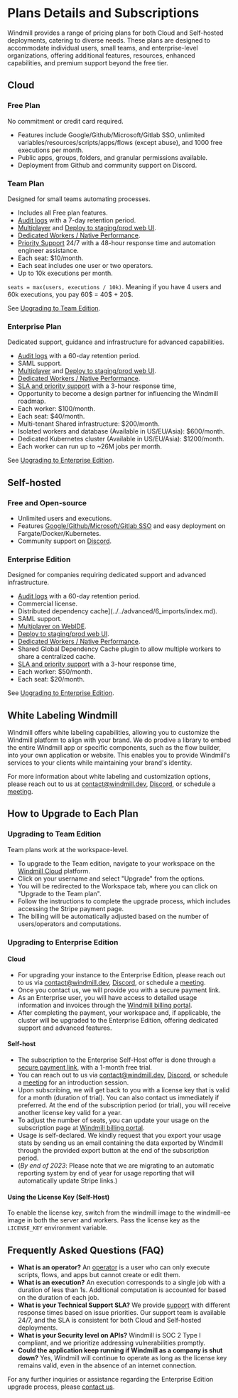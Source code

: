 
# Plans Details and Subscriptions

Windmill provides a range of pricing plans for both Cloud and Self-hosted deployments, catering to diverse needs. These plans are designed to accommodate individual users, small teams, and enterprise-level organizations, offering additional features, resources, enhanced capabilities, and premium support beyond the free tier.

<div class="grid grid-cols-2 gap-6 mb-4">
	<DocCard
		title="Pricing page"
		description="Explore our plans and estimate a cost."
		href="/pricing"
	/>
</div>

## Cloud

### Free Plan

No commitment or credit card required.
- Features include Google/Github/Microsoft/Gitlab SSO, unlimited variables/resources/scripts/apps/flows (except abuse), and 1000 free executions per month.
- Public apps, groups, folders, and granular permissions available.
- Deployment from Github and community support on Discord.

### Team Plan

Designed for small teams automating processes.
- Includes all Free plan features.
- [Audit logs](../../core_concepts/14_audit_logs/index.mdx) with a 7-day retention period.
- [Multiplayer](../../core_concepts/7_multiplayer/index.md) and [Deploy to staging/prod web UI](../../core_concepts/12_staging_prod/index.md).
- [Dedicated Workers / Native Performance](../../core_concepts/25_dedicated_workers/index.mdx).
- [Priority Support](../12_support_and_sla/index.mdx) 24/7 with a 48-hour response time and automation engineer assistance.
- Each seat: $10/month.
- Each seat includes one user or two operators.
- Up to 10k executions per month.

`seats = max(users, executions / 10k)`. Meaning if you have 4 users and 60k executions, you pay 60$ = 40$ + 20$.

See [Upgrading to Team Edition](#upgrading-to-team-edition).

### Enterprise Plan

Dedicated support, guidance and infrastructure for advanced capabilities.
- [Audit logs](../../core_concepts/14_audit_logs/index.mdx) with a 60-day retention period.
- SAML support.
- [Multiplayer](../../core_concepts/7_multiplayer/index.md) and [Deploy to staging/prod web UI](../../core_concepts/12_staging_prod/index.md).
- [Dedicated Workers / Native Performance](../../core_concepts/25_dedicated_workers/index.mdx).
- [SLA and priority support](../12_support_and_sla/index.mdx) with a 3-hour response time,
- Opportunity to become a design partner for influencing the Windmill roadmap.
- Each worker: $100/month.
- Each seat: $40/month.
- Multi-tenant Shared infrastructure: $200/month.
- Isolated workers and database (Available in US/EU/Asia): $600/month.
- Dedicated Kubernetes cluster (Available in US/EU/Asia): $1200/month.
- Each worker can run up to ~26M jobs per month.

See [Upgrading to Enterprise Edition](#upgrading-to-enterprise-edition).

<div class="grid grid-cols-2 gap-6 mb-4">
    <DocCard
    	title="Support & SLA"
    	description="Our SLAs are designed to provide timely assistance and address any issues."
    	href="/docs/misc/support_and_sla"
    />
    <DocCard
    	title="Audit Logs"
    	description="Windmill provides audit logs for every operation and action that has side-effects."
    	href="/docs/core_concepts/audit_logs"
    />
	<DocCard
    	title="Deploy to Staging or Prod"
    	description="Deploy items to another staging/prod workspace."
    	href="/docs/core_concepts/staging_prod"
    />
	<DocCard
    	title="Multiplayer"
    	description="Collaborate on scripts simultaneously."
    	href="/docs/core_concepts/multiplayer"
    />
</div>

## Self-hosted

### Free and Open-source

- Unlimited users and executions.
- Features [Google/Github/Microsoft/Gitlab SSO](../../misc/2_setup_oauth/index.md) and easy deployment on Fargate/Docker/Kubernetes.
- Community support on [Discord](https://discord.com/invite/V7PM2YHsPB).

### Enterprise Edition

Designed for companies requiring dedicated support and advanced infrastructure.
- [Audit logs](../../core_concepts/14_audit_logs/index.mdx) with a 60-day retention period.
- Commercial license.
- Distributed dependency cache](../../advanced/6_imports/index.md).
- SAML support.
- [Multiplayer on WebIDE](../../core_concepts/7_multiplayer/index.md).
- [Deploy to staging/prod web UI](../../core_concepts/12_staging_prod/index.md).
- [Dedicated Workers / Native Performance](../../core_concepts/25_dedicated_workers/index.mdx).
- Shared Global Dependency Cache plugin to allow multiple workers to share a centralized cache.
- [SLA and priority support](../12_support_and_sla/index.mdx) with a 3-hour response time,
- Each worker: $50/month.
- Each seat: $20/month.

See [Upgrading to Enterprise Edition](#upgrading-to-enterprise-edition).

<div class="grid grid-cols-2 gap-6 mb-4">
    <DocCard
    	title="Support & SLA"
    	description="Our SLAs are designed to provide timely assistance and address any issues."
    	href="/docs/misc/support_and_sla"
    />
    <DocCard
    	title="Audit Logs"
    	description="Windmill provides audit logs for every operation and action that has side-effects."
    	href="/docs/core_concepts/audit_logs"
    />
	<DocCard
    	title="Deploy to Staging or Prod"
    	description="Deploy items to another staging/prod workspace."
    	href="/docs/core_concepts/staging_prod"
    />
	<DocCard
    	title="Multiplayer"
    	description="Collaborate on scripts simultaneously."
    	href="/docs/core_concepts/multiplayer"
    />
</div>

## White Labeling Windmill

Windmill offers white labeling capabilities, allowing you to customize the Windmill platform to align with your brand. We do prodive a library to embed the entire Windmill app or specific components, such as the flow builder, into your own application or website. This enables you to provide Windmill's services to your clients while maintaining your brand's identity.

For more information about white labeling and customization options, please reach out to us at contact@windmill.dev, [Discord](https://discord.com/invite/V7PM2YHsPB), or schedule a [meeting](https://www.windmill.dev/book-demo).

## How to Upgrade to Each Plan

### Upgrading to Team Edition

Team plans work at the workspace-level.

- To upgrade to the Team edition, navigate to your workspace on the [Windmill Cloud](https://app.windmill.dev/user/login) platform.
- Click on your username and select "Upgrade" from the options.
- You will be redirected to the Workspace tab, where you can click on "Upgrade to the Team plan".
- Follow the instructions to complete the upgrade process, which includes accessing the Stripe payment page.
- The billing will be automatically adjusted based on the number of users/operators and computations.

### Upgrading to Enterprise Edition

#### Cloud

- For upgrading your instance to the Enterprise Edition, please reach out to us via contact@windmill.dev, [Discord](https://discord.com/invite/V7PM2YHsPB), or schedule a [meeting](https://www.windmill.dev/book-demo).
- Once you contact us, we will provide you with a secure payment link.
- As an Enterprise user, you will have access to detailed usage information and invoices through the [Windmill billing portal](https://windmill.dev/billing).
- After completing the payment, your workspace and, if applicable, the cluster will be upgraded to the Enterprise Edition, offering dedicated support and advanced features.

#### Self-host

- The subscription to the Enterprise Self-Host offer is done through a [secure payment link](https://billing.windmill.dev/b/8wMaFS51Y0Bl2VacMT), with a 1-month free trial.
- You can reach out to us via contact@windmill.dev, [Discord](https://discord.com/invite/V7PM2YHsPB), or schedule a [meeting](https://www.windmill.dev/book-demo) for an introduction session.
- Upon subscribing, we will get back to you with a license key that is valid for a month (duration of trial). You can also contact us immediately if preferred. At the end of the subscription period (or trial), you will receive another license key valid for a year.
- To adjust the number of seats, you can update your usage on the subscription page at [Windmill billing portal](https://windmill.dev/billing).
- Usage is self-declared. We kindly request that you export your usage stats by sending us an email containing the data exported by Windmill through the provided export button at the end of the subscription period.
- (*By end of 2023*: Please note that we are migrating to an automatic reporting system by end of year for usage reporting that will automatically update Stripe links.)

#### Using the License Key (Self-Host)

To enable the license key, switch from the windmill image to the windmill-ee image in both the server and workers. Pass the license key as the `LICENSE_KEY` environment variable.

## Frequently Asked Questions (FAQ)

- **What is an operator?** An [operator](../../core_concepts/16_roles_and_permissions/index.mdx) is a user who can only execute scripts, flows, and apps but cannot create or edit them.
- **What is an execution?** An execution corresponds to a single job with a duration of less than 1s. Additional computation is accounted for based on the duration of each job.
- **What is your Technical Support SLA?** We provide [support](../12_support_and_sla/index.mdx) with different response times based on issue priorities. Our support team is available 24/7, and the SLA is consistent for both Cloud and Self-hosted deployments.
- **What is your Security level on APIs?** Windmill is SOC 2 Type I compliant, and we prioritize addressing vulnerabilities promptly.
- **Could the application keep running if Windmill as a company is shut down?** Yes, Windmill will continue to operate as long as the license key remains valid, even in the absence of an internet connection.

For any further inquiries or assistance regarding the Enterprise Edition upgrade process, please [contact us](../6_getting_help/index.mdx).